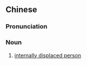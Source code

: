 ==Chinese==
{{zh-forms|s=国内流离失所者|type=241}}

===Pronunciation===
{{zh-pron
|m=guónèi liúlíshīsuǒzhě
|c=gwok3 noi6 lau4 lei4 sat1 so2 ze2
|cat=n
}}

===Noun===
{{zh-noun}}

# [[internally displaced person]]